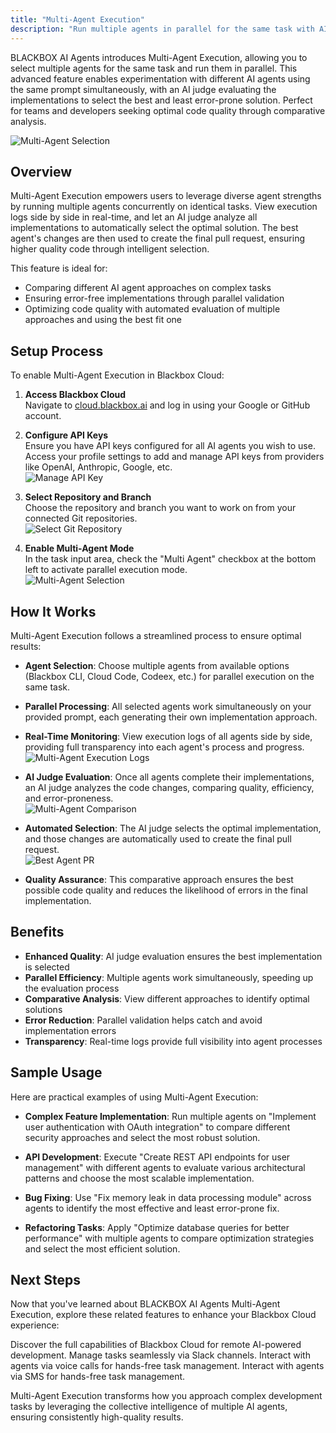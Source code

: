```yaml
---
title: "Multi-Agent Execution"
description: "Run multiple agents in parallel for the same task with AI judge evaluation in BLACKBOX AI Agents."
---
```


BLACKBOX AI Agents introduces Multi-Agent Execution, allowing you to select multiple agents for the same task and run them in parallel. This advanced feature enables experimentation with different AI agents using the same prompt simultaneously, with an AI judge evaluating the implementations to select the best and least error-prone solution. Perfect for teams and developers seeking optimal code quality through comparative analysis.

   ![Multi-Agent Selection](/images/blackbox-cloud/cloud_multiagent_select.png)


## Overview

Multi-Agent Execution empowers users to leverage diverse agent strengths by running multiple agents concurrently on identical tasks. View execution logs side by side in real-time, and let an AI judge analyze all implementations to automatically select the optimal solution. The best agent's changes are then used to create the final pull request, ensuring higher quality code through intelligent selection.

This feature is ideal for:
- Comparing different AI agent approaches on complex tasks
- Ensuring error-free implementations through parallel validation
- Optimizing code quality with automated evaluation of multiple approaches and using the best fit one

## Setup Process

To enable Multi-Agent Execution in Blackbox Cloud:

1. **Access Blackbox Cloud**  
   Navigate to [cloud.blackbox.ai](https://cloud.blackbox.ai) and log in using your Google or GitHub account.

2. **Configure API Keys**  
   Ensure you have API keys configured for all AI agents you wish to use. Access your profile settings to add and manage API keys from providers like OpenAI, Anthropic, Google, etc.  
   ![Manage API Key](/images/blackbox-cloud/cloud_manage_repo_api_key.png)

3. **Select Repository and Branch**  
   Choose the repository and branch you want to work on from your connected Git repositories.  
   ![Select Git Repository](/images/blackbox-cloud/cloud_git_repo_select.png)

4. **Enable Multi-Agent Mode**  
   In the task input area, check the "Multi Agent" checkbox at the bottom left to activate parallel execution mode.  
   ![Multi-Agent Selection](/images/blackbox-cloud/cloud_multiagent_select.png)

## How It Works

Multi-Agent Execution follows a streamlined process to ensure optimal results:

- **Agent Selection**: Choose multiple agents from available options (Blackbox CLI, Cloud Code, Codeex, etc.) for parallel execution on the same task.

- **Parallel Processing**: All selected agents work simultaneously on your provided prompt, each generating their own implementation approach.

- **Real-Time Monitoring**: View execution logs of all agents side by side, providing full transparency into each agent's process and progress.  
  ![Multi-Agent Execution Logs](/images/blackbox-cloud/cloud_multiagent_exec_log.png)

- **AI Judge Evaluation**: Once all agents complete their implementations, an AI judge analyzes the code changes, comparing quality, efficiency, and error-proneness.  
  ![Multi-Agent Comparison](/images/blackbox-cloud/cloud_multiagent_compare.png)

- **Automated Selection**: The AI judge selects the optimal implementation, and those changes are automatically used to create the final pull request.  
  ![Best Agent PR](/images/blackbox-cloud/cloud_multiagent_pr_of_best.png)

- **Quality Assurance**: This comparative approach ensures the best possible code quality and reduces the likelihood of errors in the final implementation.

## Benefits

- **Enhanced Quality**: AI judge evaluation ensures the best implementation is selected
- **Parallel Efficiency**: Multiple agents work simultaneously, speeding up the evaluation process
- **Comparative Analysis**: View different approaches to identify optimal solutions
- **Error Reduction**: Parallel validation helps catch and avoid implementation errors
- **Transparency**: Real-time logs provide full visibility into agent processes

## Sample Usage

Here are practical examples of using Multi-Agent Execution:

- **Complex Feature Implementation**: Run multiple agents on "Implement user authentication with OAuth integration" to compare different security approaches and select the most robust solution.

- **API Development**: Execute "Create REST API endpoints for user management" with different agents to evaluate various architectural patterns and choose the most scalable implementation.

- **Bug Fixing**: Use "Fix memory leak in data processing module" across agents to identify the most effective and least error-prone fix.

- **Refactoring Tasks**: Apply "Optimize database queries for better performance" with multiple agents to compare optimization strategies and select the most efficient solution.

## Next Steps

Now that you've learned about BLACKBOX AI Agents Multi-Agent Execution, explore these related features to enhance your Blackbox Cloud experience:

<CardGroup>
  <Card title="Blackbox Cloud" icon="cloud" href="./blackbox-cloud">
    Discover the full capabilities of Blackbox Cloud for remote AI-powered development.
  </Card>

  <Card title="Slack Integration" icon="slack" href="./blackbox-cloud-slack">
    Manage tasks seamlessly via Slack channels.
  </Card>

  <Card title="BLACKBOX AI Agents Voice" icon="phone" href="./blackbox-cloud-voice">
    Interact with agents via voice calls for hands-free task management.
  </Card>

  <Card title="BLACKBOX AI Agents SMS" icon="message" href="./blackbox-cloud-sms">
    Interact with agents via SMS for hands-free task management.
  </Card>
</CardGroup>

Multi-Agent Execution transforms how you approach complex development tasks by leveraging the collective intelligence of multiple AI agents, ensuring consistently high-quality results.
